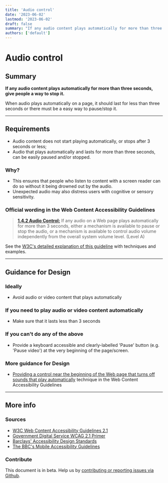```yaml
---
title: 'Audio control'
date: '2023-06-02'
lastmod: '2023-06-02'
draft: false
summary: "If any audio content plays automatically for more than three seconds, give people a way to stop it."
authors: ['default']
---
```


# Audio control

## Summary

**If any audio content plays automatically for more than three seconds, give people a way to stop it.**

When audio plays automatically on a page, it should last for less than three seconds or there must be a easy way to pause/stop it.

---

## Requirements

* Audio content does not start playing automatically, or stops after 3 seconds or less;
* Audio that plays automatically and lasts for more than three seconds, can be easily paused and/or stopped.

### Why?

* This ensures that people who listen to content with a screen reader can do so without it being drowned out by the audio.
* Unexpected audio may also distress users with cognitive or sensory sensitivity.

### Official wording in the Web Content Accessibility Guidelines

> [**1.4.2 Audio Control:**](https://www.w3.org/TR/UNDERSTANDING-WCAG20/visual-audio-contrast-dis-audio.html) If any audio on a Web page plays automatically for more than 3 seconds, either a mechanism is available to pause or stop the audio, or a mechanism is available to control audio volume independently from the overall system volume level. (Level A)

See the [W3C's detailed explanation of this guideline](https://www.w3.org/TR/UNDERSTANDING-WCAG20/visual-audio-contrast-dis-audio.html) with techniques and examples.

---

## Guidance for Design

### Ideally

* Avoid audio or video content that plays automatically

### If you need to play audio or video content automatically

* Make sure that it lasts less than 3 seconds

### If you can't do any of the above

* Provide a keyboard accessible and clearly-labelled 'Pause' button (e.g. 'Pause video') at the very beginning of the page/screen.

### More guidance for Design

* [Providing a control near the beginning of the Web page that turns off sounds that play automatically](https://www.w3.org/TR/WCAG20-TECHS/G170.html) technique in the Web Content Accessibility Guidelines

---

## More info

### Sources

* [W3C Web Content Accessibility Guidelines 2.1](https://www.w3.org/TR/WCAG21/)
* [Government Digital Service WCAG 2.1 Primer](https://alphagov.github.io/wcag-primer/)
* [Barclays' Accessibility Design Standards](https://home.barclays/who-we-are/our-suppliers/our-requirements-of-external-suppliers/)
* [The BBC's Mobile Accessibility Guidelines](https://www.bbc.co.uk/guidelines/futuremedia/accessibility/mobile/summary)

### Contribute

This document is in beta. Help us by [contributing or reporting issues via Github](https://github.com/web-accessibility-io/web-accessibility.io).
